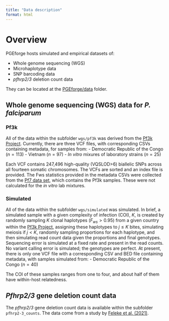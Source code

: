 ```yaml
---
title: "Data description"
format: html
---
```

# Overview
PGEforge hosts simulated and empirical datasets of:

- Whole genome sequencing (WGS)
- Microhaplotype data 
- SNP barcoding data
- *pfhrp2/3* deletion count data

They can be located at the [PGEforge/data](https://github.com/mrc-ide/PGEforge/tree/main/data) folder. 

## Whole genome sequencing (WGS) data for *P. falciparum*

### Pf3k
All of the data within the subfolder `wgs/pf3k` was derived from the [Pf3k Project](https://www.malariagen.net/parasite/pf3k). Currently, there are three VCF files, with corresponding CSVs containing metadata, for samples from:
- Democratic Republic of the Congo ($n=113$)
- Vietnam ($n=97$)
- *In vitro* mixures of laboratory strains ($n=25$)

Each VCF contains 247,496 high-quality (VQSLOD>6) biallelic SNPs across all fourteen somatic chromosomes. The VCFs are sorted and an index file is provided. The Fws statistics provided in the metadata CSVs were collected from the [Pf7 data set](https://www.malariagen.net/sites/default/files/Pf7_fws.txt), which contains the Pf3k samples. These were not calculated for the *in vitro* lab mixtures.

### Simulated
All of the data within the subfolder `wgs/simulated` was simulated. In brief, a simulated sample with a given complexity of infection (COI), $K$, is created by randomly sampling $K$ clonal haplotypes ($F_{ws} > 0.95$) from a given country within the [Pf3k Project](https://www.malariagen.net/parasite/pf3k), assigning these haplotypes to $j \leq K$ bites, simulating meiosis if $j < K$, randomly sampling proportions for each haplotype, and then simulating read count data given the proportions and final genotypes. Sequencing error is simulated at a fixed rate and present in the read counts. No variant calling error is simulated; the genotypes are perfect. At present, there is only one VCF file with a corresponding CSV and BED file containing metadata, with samples simulated from:
- Democratic Republic of the Congo ($n=40$)

The COI of these samples ranges from one to four, and about half of them have within-host relatedness.

## *Pfhrp2/3* gene deletion count data
The *pfhrp2/3* gene deletion count data is available within the subfolder `pfhrp2-3_counts`. The data come from a study by [Feleke et al. (2021)](https://doi.org/10.1038/s41564-021-00962-4). 
